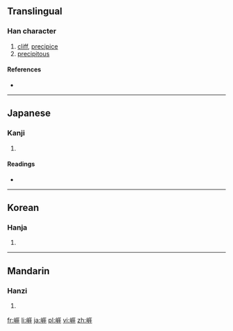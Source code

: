 {{also|崖}}
==Translingual==

===Han character===
{{Han char|rn=46|rad=山|as=08|sn=11|four=|canj=山一土土 (UMGG), X山一土土 (XUMGG)|ids=⿰[[山]][[厓]]}}

# [[cliff]], [[precipice]]
# [[precipitous]]

====References====
* {{Han ref|kx=0314.070|dkj=08179|dj=0614.240|hdz=10778.070|uh=5D15|ud=23829}}

----

==Japanese==

===Kanji===
{{ja-kanji|grade=|rs=山08}}

# {{defn|lang=ja|sort=山08}}

====Readings====
* {{ja-readings|on=[[がい]] (gai)|kun=[[がけ]] (gake)}}

----

==Korean==

===Hanja===
{{ko-hanja|hangeul=애|rv=ae|mr=ae}}

# {{defn|lang=ko|sort=山08}}

----

==Mandarin==

===Hanzi===
{{cmn-hanzi|pin=[[yá]] ([[ya2]])|wg=ya<sup>2</sup>}}

# {{defn|lang=cmn|sort=山08}}

[[fr:崕]]
[[li:崕]]
[[ja:崕]]
[[pl:崕]]
[[vi:崕]]
[[zh:崕]]